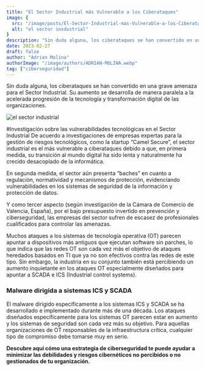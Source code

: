 ```yaml
---
title: "El Sector Industrial más Vulnerable a los Ciberataques"
image: {
  src: "/image/posts/El-Sector-Industrial-mas-Vulnerable-a-los-Ciberataques-1024x576.webp",
  alt: "el sector insdustrial"
}
description: "Sin duda alguna, los ciberataques se han convertido en una grave amenaza para el Sector Industrial. Su aumento se desarrolla de manera paralela a la acelerada progresión de la tecnología y transformación digital de las organizaciones."
date: 2023-02-27
draft: false
author: "Adrian Molina"
authorImage: "/image/authors/ADRIAN-MOLINA.webp"
tag: ["ciberseguridad"]
---
```



Sin duda alguna, los ciberataques se han convertido en una grave amenaza para el Sector Industrial. Su aumento se desarrolla de manera paralela a la acelerada progresión de la tecnología y transformación digital de las organizaciones.

![el sector industrial](/image/posts/El-Sector-Industrial-mas-Vulnerable-a-los-Ciberataques-1024x576.webp)

#Investigación sobre las vulnerabilidades tecnológicas en el Sector Industrial
De acuerdo a investigaciones de empresas expertas para la gestión de riesgos tecnológicos, como la startup “Camel Secure”, el sector industrial es el más vulnerable a ciberataques debido a que, en primera medida, su transición al mundo digital ha sido lenta y naturalmente ha crecido desacoplado de la informática.

En segunda medida, el sector aún presenta “baches” en cuanto a regulación, normatividad y mecanismos de protección, evidenciando vulnerabilidades en los sistemas de seguridad de la información y protección de datos.

Y como tercer aspecto (según investigación de la Cámara de Comercio de Valencia, España), por el bajo presupuesto invertido en prevención y ciberseguridad, las empresas del sector sufren de escasez de profesionales cualificados para controlar las amenazas.

Muchos ataques a los sistemas de tecnología operativa (OT) parecen apuntar a dispositivos más antiguos que ejecutan software sin parches, lo que indica que las redes OT son cada vez más el objetivo de ataques heredados basados en TI que ya no son efectivos contra las redes de este tipo. Sin embargo, la industria en su conjunto también está percibiendo un aumento inquietante en los ataques OT especialmente diseñados para apuntar a SCADA e ICS (Industrial control systems).

### Malware dirigida a sistemas ICS y SCADA
El malware dirigido específicamente a los sistemas ICS y SCADA se ha desarrollado e implementado durante más de una década. Los ataques diseñados específicamente para los sistemas OT parecen estar en aumento y los sistemas de seguridad son cada vez más su objetivo. Para aquellas organizaciones de OT responsables de la infraestructura crítica, cualquier tipo de compromiso debe tomarse muy en serio.

**Descubre aquí cómo una estrategia de ciberseguridad te puede ayudar a minimizar las debilidades y riesgos cibernéticos no percibidos o no gestionados de tu organización.**

<Link text="¡quiero saber más!" href="/ciberseguridad"/>